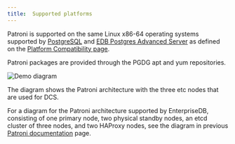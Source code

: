 ```yaml
---
title:  Supported platforms
---
```


Patroni is supported on the same Linux x86-64 operating systems supported by [PostgreSQL](https://www.enterprisedb.com/resources/platform-compatibility#pg) and [EDB Postgres Advanced Server](https://www.enterprisedb.com/resources/platform-compatibility#epas) as defined on the [Platform Compatibility page](https://www.enterprisedb.com/resources/platform-compatibility).

Patroni packages are provided through the PGDG apt and yum repositories.

![Demo diagram](images/etcd-demo.png)

The diagram shows the Patroni architecture with the three etc nodes that are used for DCS.


For a diagram for the Patroni architecture supported by EnterpriseDB, consisting of one primary node, two physical standby nodes, an etcd cluster of three nodes, and two HAProxy nodes, see the diagram in previous [Patroni documentation](./#supported-topology) page.
